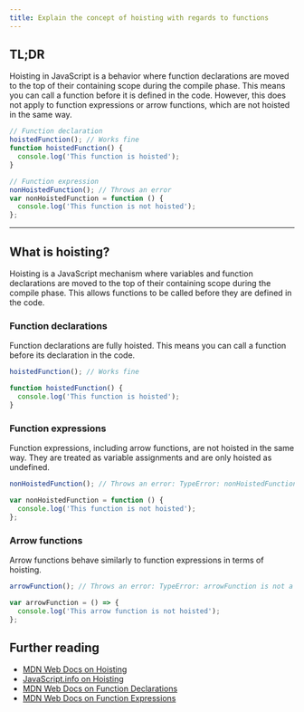 ```yaml
---
title: Explain the concept of hoisting with regards to functions
---
```


## TL;DR

Hoisting in JavaScript is a behavior where function declarations are moved to the top of their containing scope during the compile phase. This means you can call a function before it is defined in the code. However, this does not apply to function expressions or arrow functions, which are not hoisted in the same way.

```js
// Function declaration
hoistedFunction(); // Works fine
function hoistedFunction() {
  console.log('This function is hoisted');
}

// Function expression
nonHoistedFunction(); // Throws an error
var nonHoistedFunction = function () {
  console.log('This function is not hoisted');
};
```

---

## What is hoisting?

Hoisting is a JavaScript mechanism where variables and function declarations are moved to the top of their containing scope during the compile phase. This allows functions to be called before they are defined in the code.

### Function declarations

Function declarations are fully hoisted. This means you can call a function before its declaration in the code.

```js
hoistedFunction(); // Works fine

function hoistedFunction() {
  console.log('This function is hoisted');
}
```

### Function expressions

Function expressions, including arrow functions, are not hoisted in the same way. They are treated as variable assignments and are only hoisted as undefined.

```js
nonHoistedFunction(); // Throws an error: TypeError: nonHoistedFunction is not a function

var nonHoistedFunction = function () {
  console.log('This function is not hoisted');
};
```

### Arrow functions

Arrow functions behave similarly to function expressions in terms of hoisting.

```js
arrowFunction(); // Throws an error: TypeError: arrowFunction is not a function

var arrowFunction = () => {
  console.log('This arrow function is not hoisted');
};
```

## Further reading

- [MDN Web Docs on Hoisting](https://developer.mozilla.org/en-US/docs/Glossary/Hoisting)
- [JavaScript.info on Hoisting](https://javascript.info/hoisting)
- [MDN Web Docs on Function Declarations](https://developer.mozilla.org/en-US/docs/Web/JavaScript/Reference/Statements/function)
- [MDN Web Docs on Function Expressions](https://developer.mozilla.org/en-US/docs/Web/JavaScript/Reference/Operators/function)
